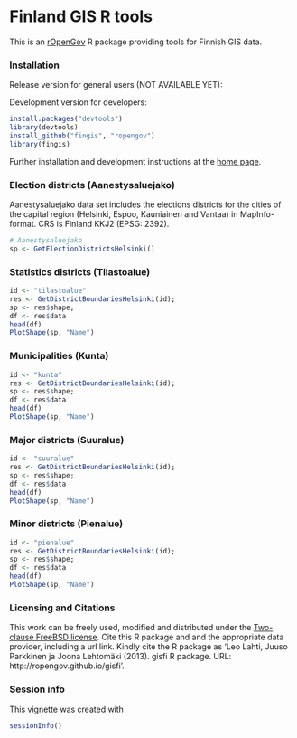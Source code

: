 <!--
%\VignetteEngine{knitr}
%\VignetteIndexEntry{An R Markdown Vignette made with knitr}
-->

Finland GIS R tools
===========

This is an [rOpenGov](http://ropengov.github.com/helsinki) R package
providing tools for Finnish GIS data.


### Installation

Release version for general users (NOT AVAILABLE YET):


Development version for developers:

```r
install.packages("devtools")
library(devtools)
install_github("fingis", "ropengov")
library(fingis)
```

Further installation and development instructions at the [home
page](http://ropengov.github.com/fingis).


### Election districts (Aanestysaluejako)

Aanestysaluejako data set includes the elections districts for the cities of the capital region (Helsinki, Espoo, Kauniainen and Vantaa) in MapInfo-format. CRS is Finland KKJ2 (EPSG: 2392). 

```r
# Aanestysaluejako
sp <- GetElectionDistrictsHelsinki()
```


### Statistics districts (Tilastoalue)

```r
id <- "tilastoalue"
res <- GetDistrictBoundariesHelsinki(id); 
sp <- res$shape; 
df <- res$data
head(df)
PlotShape(sp, "Name")
```

### Municipalities (Kunta)

```r
id <- "kunta"
res <- GetDistrictBoundariesHelsinki(id); 
sp <- res$shape; 
df <- res$data
head(df)
PlotShape(sp, "Name")
```

### Major districts (Suuralue)

```r
id <- "suuralue"
res <- GetDistrictBoundariesHelsinki(id); 
sp <- res$shape; 
df <- res$data
head(df)
PlotShape(sp, "Name")
```

### Minor districts (Pienalue)

```r
id <- "pienalue"
res <- GetDistrictBoundariesHelsinki(id); 
sp <- res$shape; 
df <- res$data
head(df)
PlotShape(sp, "Name")
```



### Licensing and Citations

This work can be freely used, modified and distributed under the
[Two-clause FreeBSD
license](http://en.wikipedia.org/wiki/BSD\_licenses). Cite this R
package and and the appropriate data provider, including a url
link. Kindly cite the R package as 'Leo Lahti, Juuso Parkkinen ja
Joona Lehtomäki (2013). gisfi R package. URL:
http://ropengov.github.io/gisfi'.


### Session info


This vignette was created with

```r
sessionInfo()
```

